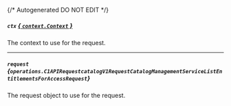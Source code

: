 {/* Autogenerated DO NOT EDIT  */}

##### `ctx` [*{ `context.Context` }*](https://pkg.go.dev/context#Context)
The context to use for the request.

---
##### `request` *{`operations.C1APIRequestcatalogV1RequestCatalogManagementServiceListEntitlementsForAccessRequest`}*
The request object to use for the request.
<Collapsible openLabel={Labels.showProperties} closeLabel={Labels.hideProperties}>
    <C1APIRequestcatalogV1RequestCatalogManagementServiceListEntitlementsForAccessRequest/>
</Collapsible>



